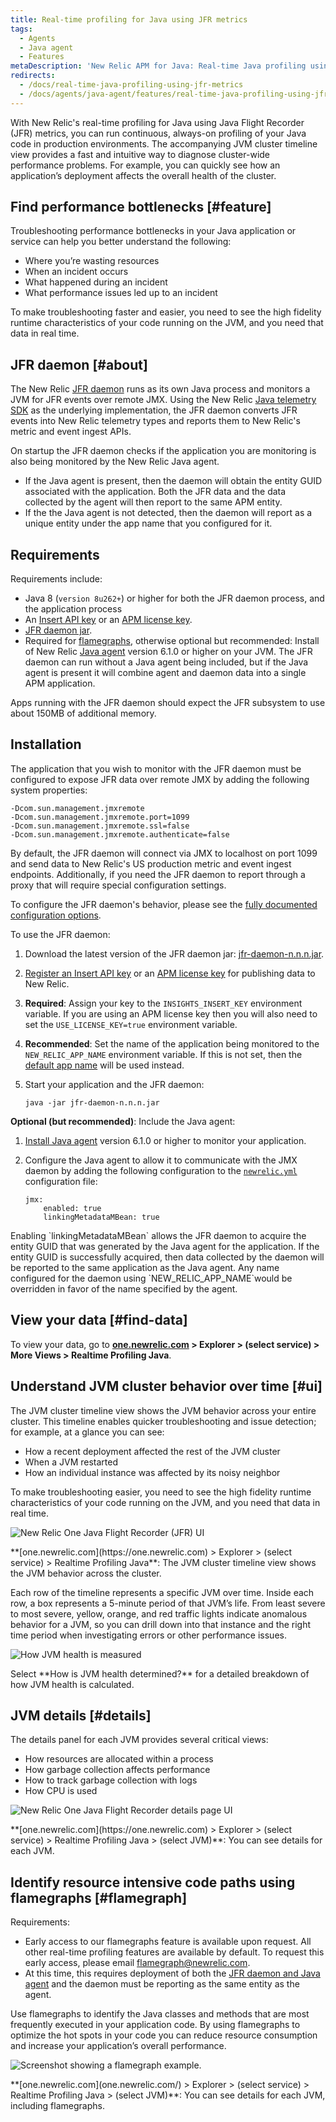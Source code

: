 ```yaml
---
title: Real-time profiling for Java using JFR metrics
tags:
  - Agents
  - Java agent
  - Features
metaDescription: 'New Relic APM for Java: Real-time Java profiling using Java Flight Recorder (JFR) metrics.'
redirects:
  - /docs/real-time-java-profiling-using-jfr-metrics
  - /docs/agents/java-agent/features/real-time-java-profiling-using-jfr-metrics
---
```


With New Relic's real-time profiling for Java using Java Flight Recorder (JFR) metrics, you can run continuous, always-on profiling of your Java code in production environments. The accompanying JVM cluster timeline view provides a fast and intuitive way to diagnose cluster-wide performance problems. For example, you can quickly see how an application’s deployment affects the overall health of the cluster.

## Find performance bottlenecks [#feature]

Troubleshooting performance bottlenecks in your Java application or service can help you better understand the following:

* Where you’re wasting resources
* When an incident occurs
* What happened during an incident
* What performance issues led up to an incident

To make troubleshooting faster and easier, you need to see the high fidelity runtime characteristics of your code running on the JVM, and you need that data in real time.

## JFR daemon [#about]

The New Relic [JFR daemon](https://github.com/newrelic/newrelic-jfr-core) runs as its own Java process and monitors a JVM for JFR events over remote JMX. Using the New Relic [Java telemetry SDK](https://github.com/newrelic/newrelic-telemetry-sdk-java) as the underlying implementation, the JFR daemon converts JFR events into New Relic telemetry types and reports them to New Relic's metric and event ingest APIs.

On startup the JFR daemon checks if the application you are monitoring is also being monitored by the New Relic Java agent.

* If the Java agent is present, then the daemon will obtain the entity GUID associated with the application. Both the JFR data and the data collected by the agent will then report to the same APM entity.
* If the the Java agent is not detected, then the daemon will report as a unique entity under the app name that you configured for it.

## Requirements

Requirements include:


* Java 8 (`version 8u262+`) or higher for both the JFR daemon process, and the application process
* An [Insert API key](https://docs.newrelic.com/docs/apis/get-started/intro-apis/types-new-relic-api-keys#event-insert-key) or an [APM license key](https://docs.newrelic.com/docs/apis/get-started/intro-apis/new-relic-api-keys#ingest-license-key).
* [JFR daemon jar](https://oss.sonatype.org/content/groups/public/com/newrelic/jfr-daemon/).
* Required for [flamegraphs](#flamegraph), otherwise optional but recommended: Install of New Relic [Java agent](/docs/agents/java-agent) version 6.1.0 or higher on your JVM. The JFR daemon can run without a Java agent being included, but if the Java agent is present it will combine agent and daemon data into a single APM application.

<Callout variant="important">
  Apps running with the JFR daemon should expect the JFR subsystem to use about 150MB of additional memory.
</Callout>

## Installation

The application that you wish to monitor with the JFR daemon must be configured to expose JFR data over remote JMX by adding the following system properties:

```
-Dcom.sun.management.jmxremote
-Dcom.sun.management.jmxremote.port=1099
-Dcom.sun.management.jmxremote.ssl=false
-Dcom.sun.management.jmxremote.authenticate=false
```

<Callout variant="tip">
  By default, the JFR daemon will connect via JMX to localhost on port 1099 and send data to New Relic's US production metric and event ingest endpoints. Additionally, if you need the JFR daemon to report through a proxy that will require special configuration settings.
  
  To configure the JFR daemon's behavior, please see the [fully documented configuration options](https://github.com/newrelic/newrelic-jfr-core#how-to-use).
</Callout>

To use the JFR daemon:

1. Download the latest version of the JFR daemon jar: [jfr-daemon-n.n.n.jar](https://oss.sonatype.org/content/groups/public/com/newrelic/jfr-daemon/).
2. [Register an Insert API key](/docs/insights/insights-data-sources/custom-data/introduction-event-api#register) or an [APM license key](https://docs.newrelic.com/docs/apis/get-started/intro-apis/new-relic-api-keys#ingest-license-key) for publishing data to New Relic.
3. **Required**: Assign your key to the `INSIGHTS_INSERT_KEY` environment variable. If you are using an APM license key then you will also need to set the `USE_LICENSE_KEY=true` environment variable.
4. **Recommended**: Set the name of the application being monitored to the `NEW_RELIC_APP_NAME` environment variable. If this is not set, then the [default app name](https://github.com/newrelic/newrelic-jfr-core#how-to-use) will be used instead.
5. Start your application and the JFR daemon:

   ```
   java -jar jfr-daemon-n.n.n.jar
   ```

**Optional (but recommended)**: Include the Java agent:

1. [Install Java agent](/docs/agents/java-agent/installation/install-java-agent) version 6.1.0 or higher to monitor your application.
2. Configure the Java agent to allow it to communicate with the JMX daemon by adding the following configuration to the [`newrelic.yml`](/docs/agents/java-agent/configuration/java-agent-configuration-config-file) configuration file:

   ```
   jmx:
       enabled: true
       linkingMetadataMBean: true
   ```

<Callout variant="tip">
  Enabling `linkingMetadataMBean` allows the JFR daemon to acquire the entity GUID that was generated by the Java agent for the application. If the entity GUID is successfully acquired, then data collected by the daemon will be reported to the same application as the Java agent. Any name configured for the daemon using `NEW_RELIC_APP_NAME`would be overridden in favor of the name specified by the agent.
</Callout>

## View your data [#find-data]

To view your data, go to **[one.newrelic.com](https://one.newrelic.com) > Explorer > (select service) > More Views > Realtime Profiling Java**.

## Understand JVM cluster behavior over time [#ui]

The JVM cluster timeline view shows the JVM behavior across your entire cluster. This timeline enables quicker troubleshooting and issue detection; for example, at a glance you can see:

* How a recent deployment affected the rest of the JVM cluster
* When a JVM restarted
* How an individual instance was affected by its noisy neighbor

To make troubleshooting easier, you need to see the high fidelity runtime characteristics of your code running on the JVM, and you need that data in real time.

![New Relic One Java Flight Recorder (JFR) UI](./images/new-relic-one-java-flight-record-ui.jpg "new-relic-one-java-flight-record-ui")

<figcaption>
  **[one.newrelic.com](https://one.newrelic.com) > Explorer > (select service) > Realtime Profiling Java**: The JVM cluster timeline view shows the JVM behavior across the cluster.
</figcaption>

Each row of the timeline represents a specific JVM over time. Inside each row, a box represents a 5-minute period of that JVM’s life. From least severe to most severe, yellow, orange, and red traffic lights indicate anomalous behavior for a JVM, so you can drill down into that instance and the right time period when investigating errors or other performance issues.

![How JVM health is measured](./images/new-relic-one-JVM-health.jpg "JVM-health-info")

<figcaption>
  Select **How is JVM health determined?** for a detailed breakdown of how JVM health is calculated.
</figcaption>

## JVM details [#details]

The details panel for each JVM provides several critical views:

* How resources are allocated within a process
* How garbage collection affects performance
* How to track garbage collection with logs
* How CPU is used

![New Relic One Java Flight Recorder details page UI](./images/new-relic-one-java-flight-recorder-details-ui_0.jpg "new-relic-one-java-flight-recorder-details-ui.jpg")

<figcaption>
  **[one.newrelic.com](https://one.newrelic.com) > Explorer > (select service) > Realtime Profiling Java > (select JVM)**: You can see details for each JVM.
</figcaption>

## Identify resource intensive code paths using flamegraphs [#flamegraph]

Requirements:

* Early access to our flamegraphs feature is available upon request. All other real-time profiling features are available by default. To request this early access, please email [flamegraph@newrelic.com](mailto:flamegraph@newrelic.com).
* At this time, this requires deployment of both the [JFR daemon and Java agent](#requirements) and the daemon must be reporting as the same entity as the agent.

Use flamegraphs to identify the Java classes and methods that are most frequently executed in your application code. By using flamegraphs to optimize the hot spots in your code you can reduce resource consumption and increase your application’s overall performance.

![Screenshot showing a flamegraph example.](./images/jfr_flamegraphs.png "jfr_flamegraphs.png")

<figcaption>
  **[one.newrelic.com](one.newrelic.com/) > Explorer > (select service) > Realtime Profiling Java > (select JVM)**: You can see details for each JVM, including flamegraphs.
</figcaption>
